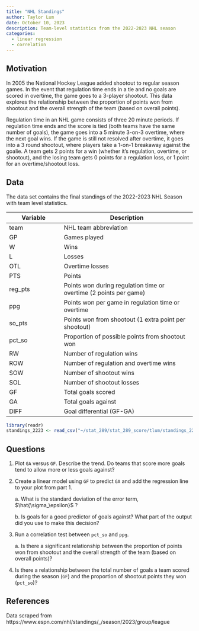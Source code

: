 ```yaml
---
title: "NHL Standings"
author: Taylor Lum
date: October 10, 2023
description: Team-level statistics from the 2022-2023 NHL season
categories:
  - linear regression
  - correlation
---
```


## Motivation

In 2005 the National Hockey League added shootout to regular season games. In the event that regulation time ends in a tie and no goals are scored in overtime, the game goes to a 3-player shootout. This data explores the relationship between the proportion of points won from shootout and the overall strength of the team (based on overall points).

Regulation time in an NHL game consists of three 20 minute periods. If regulation time ends and the score is tied (both teams have the same number of goals), the game goes into a 5 minute 3-on-3 overtime, where the next goal wins. If the game is still not resolved after overtime, it goes into a 3 round shootout, where players take a 1-on-1 breakaway against the goalie. A team gets 2 points for a win (whether it's regulation, overtime, or shootout), and the losing team gets 0 points for a regulation loss, or 1 point for an overtime/shootout loss.

## Data

The data set contains the final standings of the 2022-2023 NHL Season with team level statistics.

| Variable | Description                                                       |
|---------------------|---------------------------------------------------|
| team     | NHL team abbreviation                                             |
| GP       | Games played                                                      |
| W        | Wins                                                              |
| L        | Losses                                                            |
| OTL      | Overtime losses                                                   |
| PTS      | Points                                                            |
| reg_pts  | Points won during regulation time or overtime (2 points per game) |
| ppg      | Points won per game in regulation time or overtime                |
| so_pts   | Points won from shootout (1 extra point per shootout)             |
| pct_so   | Proportion of possible points from shootout won                   |
| RW       | Number of regulation wins                                         |
| ROW      | Number of regulation and overtime wins                            |
| SOW      | Number of shootout wins                                           |
| SOL      | Number of shootout losses                                         |
| GF       | Total goals scored                                                |
| GA       | Total goals against                                               |
| DIFF     | Goal differential (GF-GA)                                         |

```r
library(readr)
standings_2223 <- read_csv("~/stat_289/stat_289_score/tlum/standings_2223.csv")
```

## Questions

1.  Plot `GA` versus `GF`. Describe the trend. Do teams that score more goals tend to allow more or less goals against?

2.  Create a linear model using `GF` to predict `GA` and add the regression line to your plot from part 1.

    a\. What is the standard deviation of the error term, $\hat{\sigma_\epsilon}$ ?

    b\. Is goals for a good predictor of goals against? What part of the output did you use to make this decision?

3.  Run a correlation test between `pct_so` and `ppg`.

    a\. Is there a significant relationship between the proportion of points won from shootout and the overall strength of the team (based on overall points)?

4.  Is there a relationship between the total number of goals a team scored during the season (`GF`) and the proportion of shootout points they won (`pct_so`)?

## References

Data scraped from https://www.espn.com/nhl/standings/\_/season/2023/group/league
